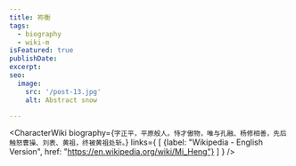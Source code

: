 ```yaml
---
title: 祢衡
tags:
  - biography
  - wiki-m
isFeatured: true
publishDate:
excerpt:
seo:
  image:
    src: '/post-13.jpg'
    alt: Abstract snow

---
```



<CharacterWiki
  biography={`字正平，平原般人。恃才傲物，唯与孔融、杨修相善，先后触怒曹操、刘表、黄祖，终被黄祖处斩。`}
  links={
    [
      {label: "Wikipedia - English Version", href: "https://en.wikipedia.org/wiki/Mi_Heng"}
    ]
  }
/>